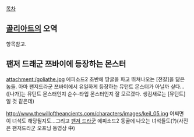 [[목차]]

== [[골리아트]]의 오역 ==
항목참고.

== 팬저 드래군 쯔바이에 등장하는 몬스터 ==
attachment:/goliathe.jpg
에피소드2 초반에 땅굴을 파고 뛰쳐나오는 [전갈]을 닮은 놈들.
아마 팬저드라군 쯔바이에서 유일하게 등장하는 뮤턴트 몬스터가 아닐까 싶다...([나가]는 뮤턴트 몬스터인지 순수-타입 몬스터인지 잘 모르겠다. 생김새로는 [뮤턴트]일 것 같은데)

http://www.thewilloftheancients.com/characters/images/keil_05.jpg
어쩌면 이 녀석도 해당될지도...그리고 [[팬저 드라군]] 에피소드2 동굴에 나오는 녀석들도(?)(사진은 팬저드라군 오프닝 동영상 中)

